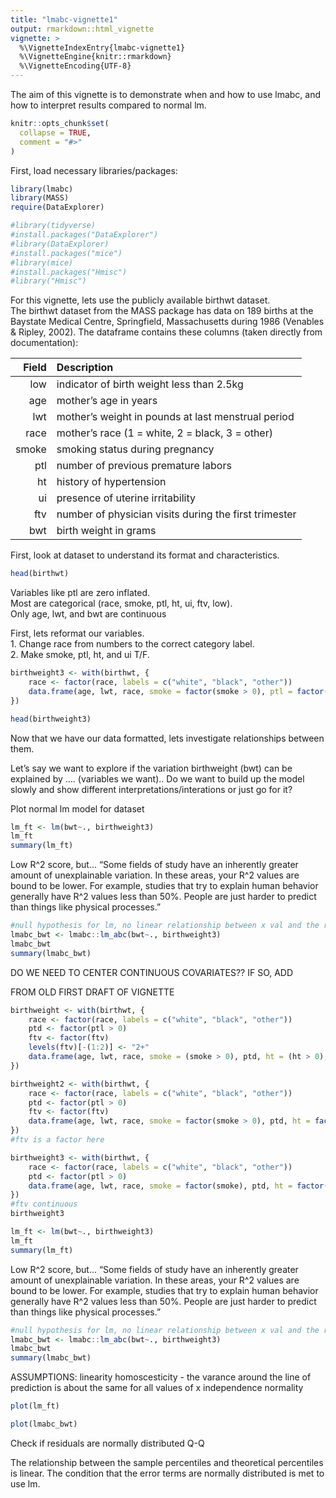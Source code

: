 ```yaml
---
title: "lmabc-vignette1"
output: rmarkdown::html_vignette
vignette: >
  %\VignetteIndexEntry{lmabc-vignette1}
  %\VignetteEngine{knitr::rmarkdown}
  %\VignetteEncoding{UTF-8}
---
```

The aim of this vignette is to demonstrate when and how to use lmabc, and how to interpret results compared to normal lm.  
```r
knitr::opts_chunk$set(
  collapse = TRUE,
  comment = "#>"
)
```
First, load necessary libraries/packages:
```r
library(lmabc)
library(MASS)
require(DataExplorer)
```


```r
#library(tidyverse)
#install.packages("DataExplorer")
#library(DataExplorer)
#install.packages("mice")
#library(mice)
#install.packages("Hmisc")
#library("Hmisc")

```

For this vignette, lets use the publicly available birthwt dataset.   
The birthwt dataset from the MASS package has data on 189 births at the Baystate Medical Centre, Springfield, Massachusetts during 1986 (Venables & Ripley, 2002). 
The dataframe contains these columns (taken directly from documentation):  

|Field|Description|
|---:|:---|
|low|indicator of birth weight less than 2.5kg|
|age|mother’s age in years|
|lwt|mother’s weight in pounds at last menstrual period|
|race|mother’s race (1 = white, 2 = black, 3 = other)|
|smoke|smoking status during pregnancy|
|ptl|number of previous premature labors|
|ht|history of hypertension|
|ui|presence of uterine irritability|
|ftv|number of physician visits during the first trimester|
|bwt|birth weight in grams|

First, look at dataset to understand its format and characteristics.
```r
head(birthwt)
```

Variables like ptl are zero inflated.  
Most are categorical (race, smoke, ptl, ht, ui, ftv, low).  
Only age, lwt, and bwt are continuous 

First, lets reformat our variables.   
1. Change race from numbers to the correct category label.  
2. Make smoke, ptl, ht, and ui T/F.  



```r
birthweight3 <- with(birthwt, {
	race <- factor(race, labels = c("white", "black", "other"))
	data.frame(age, lwt, race, smoke = factor(smoke > 0), ptl = factor(ptl > 0), ht = factor(ht > 0), ui = factor(ui > 0 ), ftv, bwt)
})

head(birthweight3)
```

Now that we have our data formatted, lets investigate relationships between them.  

Let's say we want to explore if the variation birthweight (bwt) can be explained by .... (variables we want)..   Do we want to build up the model slowly and show different interpretations/interations or just go for it? 




Plot normal lm model for dataset
```r
lm_ft <- lm(bwt~., birthweight3)
lm_ft
summary(lm_ft)
```

Low R^2 score, but...
"Some fields of study have an inherently greater amount of unexplainable variation. In these areas, your R^2 values are bound to be lower. For example, studies that try to explain human behavior generally have R^2 values less than 50%. People are just harder to predict than things like physical processes."

```r
#null hypothesis for lm, no linear relationship between x val and the response 
lmabc_bwt <- lmabc::lm_abc(bwt~., birthweight3)
lmabc_bwt
summary(lmabc_bwt)
```

DO WE NEED TO CENTER CONTINUOUS COVARIATES?? IF SO, ADD 



FROM OLD FIRST DRAFT OF VIGNETTE 

```r
birthweight <- with(birthwt, {
	race <- factor(race, labels = c("white", "black", "other"))
	ptd <- factor(ptl > 0)
	ftv <- factor(ftv)
	levels(ftv)[-(1:2)] <- "2+"
	data.frame(age, lwt, race, smoke = (smoke > 0), ptd, ht = (ht > 0), ui = (ui > 0), ftv, bwt)
})
```

```r
birthweight2 <- with(birthwt, {
	race <- factor(race, labels = c("white", "black", "other"))
	ptd <- factor(ptl > 0)
	ftv <- factor(ftv)
	data.frame(age, lwt, race, smoke = factor(smoke > 0), ptd, ht = factor(ht > 0), ui = factor(ui > 0), ftv, bwt)
})
#ftv is a factor here

```

```r
birthweight3 <- with(birthwt, {
	race <- factor(race, labels = c("white", "black", "other"))
	ptd <- factor(ptl > 0)
	data.frame(age, lwt, race, smoke = factor(smoke), ptd, ht = factor(ht > 0), ui = factor(ui > 0 ), ftv, bwt)
})
#ftv continuous
birthweight3
```

```r
lm_ft <- lm(bwt~., birthweight3)
lm_ft
summary(lm_ft)
```

Low R^2 score, but...
"Some fields of study have an inherently greater amount of unexplainable variation. In these areas, your R^2 values are bound to be lower. For example, studies that try to explain human behavior generally have R^2 values less than 50%. People are just harder to predict than things like physical processes."
```r
#null hypothesis for lm, no linear relationship between x val and the response 
lmabc_bwt <- lmabc::lm_abc(bwt~., birthweight3)
lmabc_bwt
summary(lmabc_bwt)
```
ASSUMPTIONS:
linearity 
homoscesticity - the varance around the line of prediction is about the same for all values of x 
independence
normality 

```r
plot(lm_ft)
```

```r
plot(lmabc_bwt)
```
Check if residuals are normally distributed
Q-Q

The relationship between the sample percentiles and theoretical percentiles is  linear. The condition that the error terms are normally distributed is met to use lm. 
